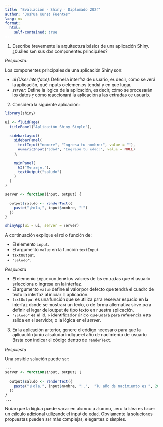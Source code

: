 ```yaml
---
title: "Evaluación - Shiny - Diplomado 2024"
author: "Joshua Kunst Fuentes"
lang: es
format: 
  html:
    self-contained: true
---
```


1. Describe brevemente la arquitectura básica de una aplicación Shiny. ¿Cuáles son sus dos componentes principales?


*Respuesta:*

Los componentes principales de una aplicación Shiny son:

- *ui (User Interface)*: Define la interfaz de usuario, es decir, cómo se verá la aplicación, qué inputs o elementos tendrá y en que lugar.
- *server*: Define la lógica de la aplicación, es decir, cómo se procesarán los datos y cómo reaccionará la aplicación a las entradas de usuario.


2. Considera la siguiente aplicación:

```r
library(shiny)

ui <- fluidPage(
  titlePanel("Aplicación Shiny Simple"),
  
  sidebarLayout(
    sidebarPanel(
      textInput("nombre", "Ingresa tu nombre:", value = ""),
      numericInput("edad", "Ingresa tu edad:", value = NULL)
    ),
    
    mainPanel(
      h3("Mensaje:"),
      textOutput("saludo")
    )
  )
)

server <- function(input, output) {
  
  output$saludo <- renderText({
    paste("¡Hola,", input$nombre, "!")
  })
}

shinyApp(ui = ui, server = server)
```

A continuación explique el rol o función de:

- El elemento `input`.
- El argumento `value` en la función `textInput`.
- `textOutput`.
- `"saludo"`.

*Respuesta*

- El elemento `input` contiene los valores de las entradas que el usuario selecciona o ingresa en la interfaz.
- El argumento `value` define el valor por defecto que tendrá el cuadro de texto la interfaz al iniciar la aplicación.
- `textOutput` es una función que se utiliza para reservar espacio en la interfaz donde se mostrará un texto, o de forma alternativa sirve para definir el lugar del output de tipo texto en nuestra aplicación.
- `"saludo"` es el id, o identificador único que usará para referencia esta salida en el servidor, o la lógica en el _server_.

3. En la aplicación anterior, genere el código necesario para que la aplicación junto al saludar indique el año de nacimiento del usuario. Basta con indicar el código dentro de `renderText`.

*Respuesta*

Una posible solución puede ser:

```r
...
server <- function(input, output) {
  
  output$saludo <- renderText({
    paste("¡Hola,", input$nombre, "!,",  "Tu año de nacimiento es ", 2024 - input$edad)
  })
}
...
```

Notar que la lógica puede variar en alumno a alumno, pero la idea es hacer un cálculo adicional utilizando el input de edad. Obviamente la soluciones propuestas pueden ser más complejas, elegantes o simples.